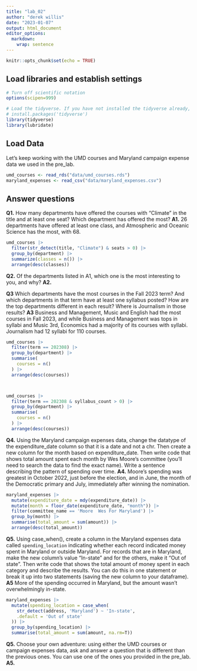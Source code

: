 ```yaml
---
title: "lab_02"
author: "derek willis"
date: "2023-01-07"
output: html_document
editor_options: 
  markdown: 
    wrap: sentence
---
```


```r
knitr::opts_chunk$set(echo = TRUE)
```

## Load libraries and establish settings

```r
# Turn off scientific notation
options(scipen=999)

# Load the tidyverse. If you have not installed the tidyverse already, remove the # from the next line and run it first.  
# install.packages('tidyverse')
library(tidyverse)
library(lubridate)
```

## Load Data

Let's keep working with the UMD courses and Maryland campaign expense data we used in the pre_lab.

```r
umd_courses <- read_rds("data/umd_courses.rds")
maryland_expenses <- read_csv("data/maryland_expenses.csv")
```

## Answer questions

**Q1.** How many departments have offered the courses with "Climate" in the title and at least one seat?
Which department has offered the most?
**A1.** 26 departments have offered at least one class, and Atmospheric and Oceanic Science has the most, with 68.

```r

umd_courses |>
  filter(str_detect(title, "Climate") & seats > 0) |>
  group_by(department) |>
  summarize(classes = n()) |>
  arrange(desc(classes))
```

**Q2.** Of the departments listed in A1, which one is the most interesting to you, and why?
**A2.**

**Q3** Which departments have the most courses in the Fall 2023 term?
And which departments in that term have at least one syllabus posted?
How are the top departments different in each result?
Where is Journalism in those results?
**A3** Business and Management, Music and English had the most courses in Fall 2023, and while Business and Management was tops in syllabi and Music 3rd, Economics had a majority of its courses with syllabi.
Journalism had 12 syllabi for 110 courses.

```r
umd_courses |>
  filter(term == 202308) |>
  group_by(department) |>
  summarise(
    courses = n()
  ) |>
  arrange(desc(courses))



umd_courses |>
  filter(term == 202308 & syllabus_count > 0) |>
  group_by(department) |>
  summarise(
    courses = n()
  ) |>
  arrange(desc(courses))

```

**Q4.** Using the Maryland campaign expenses data, change the datatype of the expenditure_date column so that it is a date and not a chr.
Then create a new column for the month based on expenditure_date.
Then write code that shows total amount spent each month by Wes Moore's committee (you'll need to search the data to find the exact name).
Write a sentence describing the pattern of spending over time.
**A4.** Moore's spending was greatest in October 2022, just before the election, and in June, the month of the Democratic primary and July, immediately after winning the nomination.

```r
maryland_expenses |>
  mutate(expenditure_date = mdy(expenditure_date)) |>
  mutate(month = floor_date(expenditure_date, "month")) |>
  filter(committee_name == 'Moore  Wes For Maryland') |>
  group_by(month) |>
  summarise(total_amount = sum(amount)) |>
  arrange(desc(total_amount))
```

**Q5.** Using case_when(), create a column in the Maryland expenses data called `spending_location` indicating whether each record indicated money spent in Maryland or outside Maryland.
For records that are in Maryland, make the new column's value "In-state" and for the others, make it "Out of state".
Then write code that shows the total amount of money spent in each category and describe the results.
You can do this in one statement or break it up into two statements (saving the new column to your dataframe).
**A5** More of the spending occurred in Maryland, but the amount wasn't overwhelmingly in-state.

```r
maryland_expenses |>
  mutate(spending_location = case_when(
    str_detect(address, 'Maryland') ~ 'In-state',
    .default = 'Out of state'
  )) |>
  group_by(spending_location) |>
  summarise(total_amount = sum(amount, na.rm=T))
```

**Q5.** Choose your own adventure: using either the UMD courses or campaign expenses data, ask and answer a question that is different than the previous ones.
You can use one of the ones you provided in the pre_lab.
**A5.**

```r

```
